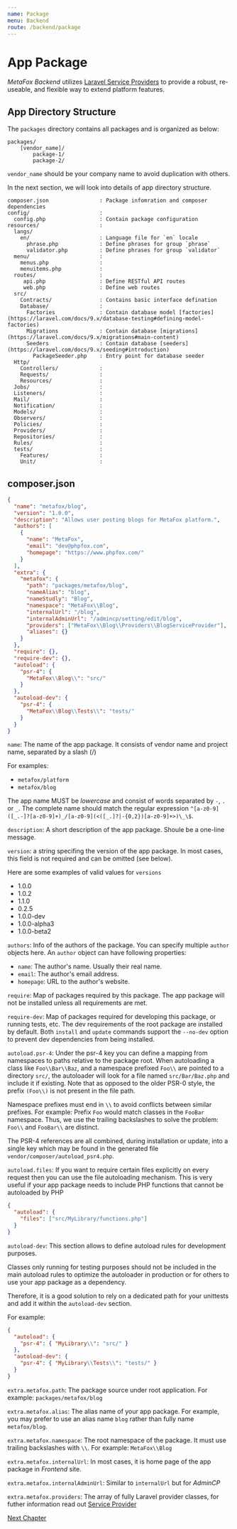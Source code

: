 ```yaml
---
name: Package
menu: Backend
route: /backend/package
---
```


# App Package

*MetaFox Backend* utilizes [Laravel Service Providers](https://laravel.com/docs/9.x/packages#service-providers) to provide a robust, re-useable, and flexible way to extend platform features.

## App Directory Structure

The `packages` directory contains all packages and is organized as below:

```text
packages/
    [vendor_name]/
        package-1/
        package-2/
```
`vendor_name` should be your company name to avoid duplication with others.

In the next section, we will look into details of app directory structure.

```text
composer.json                : Package infomration and composer dependencies
config/                      :
  config.php                 : Contain package configuration
resources/                   :
  langs/
    en/                      : Language file for `en` locale
      phrase.php             : Define phrases for group `phrase`
      validator.php          : Define phrases for group `validator`
  menu/                      :
    menus.php                :
    menuitems.php            :
  routes/                    :
     api.php                 : Define RESTful API routes
     web.php                 : Define web routes
  src/
    Contracts/               : Contains basic interface defination
    Database/                :
      Factories              : Contain database model [factories](https://laravel.com/docs/9.x/database-testing#defining-model-factories)
      Migrations             : Contain database [migrations](https://laravel.com/docs/9.x/migrations#main-content)
      Seeders                : Contain database [seeders](https://laravel.com/docs/9.x/seeding#introduction)
        PackageSeeder.php    : Entry point for database seeder
  Http/
    Controllers/             :
    Requests/                :
    Resources/               :
  Jobs/                      :
  Listeners/                 :
  Mail/                      :
  Notification/              :
  Models/                    :
  Observers/                 :
  Policies/                  :
  Providers/                 :
  Repositories/              :
  Rules/                     :
  tests/                     :
    Features/                :
    Unit/                    :
```

## composer.json

```json
{
  "name": "metafox/blog",
  "version": "1.0.0",
  "description": "Allows user posting blogs for MetaFox platform.",
  "authors": [
    {
      "name": "MetaFox",
      "email": "dev@phpfox.com",
      "homepage": "https://www.phpfox.com/"
    }
  ],
  "extra": {
    "metafox": {
      "path": "packages/metafox/blog",
      "nameAlias": "blog",
      "nameStudly": "Blog",
      "namespace": "MetaFox\\Blog",
      "internalUrl": "/blog",
      "internalAdminUrl": "/admincp/setting/edit/blog",
      "providers": ["MetaFox\\Blog\\Providers\\BlogServiceProvider"],
      "aliases": {}
    }
  },
  "require": {},
  "require-dev": {},
  "autoload": {
    "psr-4": {
      "MetaFox\\Blog\\": "src/"
    }
  },
  "autoload-dev": {
    "psr-4": {
      "MetaFox\\Blog\\Tests\\": "tests/"
    }
  }
}
```

`name`: The name of the app package. It consists of vendor name and project name, separated by a slash (/) 

For examples:

- `metafox/platform`
- `metafox/blog`

The app name MUST be *lowercase* and consist of words separated by `-`, `.` or `_`. The complete name should match the regular expression `^[a-z0-9]([_.-]?[a-z0-9]+)_/[a-z0-9](<([_.]?|-{0,2})[a-z0-9]+>)\_\$`.

`description`: A short description of the app package. Shoule be a one-line message.

`version`: a string specifing the version of the app package. In most cases, this field is not required and can be omitted (see below).

Here are some examples of valid values for `versions`

- 1.0.0
- 1.0.2
- 1.1.0
- 0.2.5
- 1.0.0-dev
- 1.0.0-alpha3
- 1.0.0-beta2

`authors`: Info of the authors of the package. You can specify multiple `author` objects here. An `author` object can have following properties:

- `name`: The author's name. Usually their real name.
- `email`: The author's email address.
- `homepage`: URL to the author's website.

`require`: Map of packages required by this package. The app package will not be installed unless all requirements are met.

`require-dev`: Map of packages required for developing this package, or running tests, etc. The dev requirements of the root package are installed by default. Both `install` and `update` commands support the `--no-dev` option to prevent dev dependencies from being installed.

`autoload.psr-4`: Under the psr-4 key you can define a mapping from namespaces to paths relative to the package root. When autoloading a class like `Foo\\Bar\\Baz`, and a namespace prefixed `Foo\\` are pointed to a directory `src/`, the autoloader will look for a file named `src/Bar/Baz.php` and include it if existing. Note that as opposed to the older PSR-0 style, the prefix `(Foo\\)` is not present in the file path.

Namespace prefixes must end in `\\` to avoid conflicts between similar prefixes. For example: Prefix `Foo` would match classes in the `FooBar` namespace. Thus, we use the trailing backslashes to solve the problem: `Foo\\` and `FooBar\\` are distinct.

The PSR-4 references are all combined, during installation or update, into a single key which may be found in the generated file `vendor/composer/autoload_psr4.php`.

`autoload.files`: If you want to require certain files explicitly on every request then you can use the file autoloading mechanism. This is very useful if your app package needs to include PHP functions that cannot be autoloaded by PHP

```json
{
  "autoload": {
    "files": ["src/MyLibrary/functions.php"]
  }
}
```

`autoload-dev`: This section allows to define autoload rules for development purposes.

Classes only running for testing purposes should not be included in the main autoload rules to optimize the autoloader in production or for others to use your app package as a dependency.

Therefore, it is a good solution to rely on a dedicated path for your unittests and add it within the `autoload-dev` section.

For example:

```json
{
  "autoload": {
    "psr-4": { "MyLibrary\\": "src/" }
  },
  "autoload-dev": {
    "psr-4": { "MyLibrary\\Tests\\": "tests/" }
  }
}
```

`extra.metafox.path`: The package source under root application. For example: `packages/metafox/blog`

`extra.metafox.alias`: The alias name of your app package. For example, you may prefer to use an alias name `blog` rather than fully name `metafox/blog`.

`extra.metafox.namespace`: The root namespace of the package. It must use trailing backslashes with `\\`. For example: `MetaFox\\Blog`

`extra.metafox.internalUrl`: In most cases, it is home page of the app package in *Frontend* site.

`extra.metafox.internalAdminUrl`: Similar to `internalUrl` but for *AdminCP* 

`extra.metafox.providers`: The array of fully Laravel provider classes, for futher information read out [Service Provider](https://laravel.com/docs/9.x/providers)

[Next Chapter](/backend/routing)
